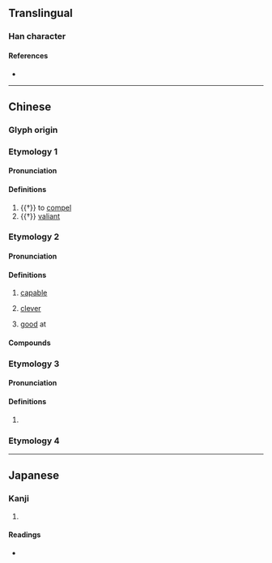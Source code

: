 {{character info/new}}
==Translingual==

===Han character===
{{Han char|rn=19|rad=力|as=11|sn=13|four=|canj=NIKS|ids=⿱強力}}

====References====
* {{Han ref|kx=0149.080|dkj=02425|dj=0337.010|hdz=10379.100|uh=52E5|ud=21221}}

----

==Chinese==

===Glyph origin===
{{Han etym}}

===Etymology 1===
{{zh-forms|alt=𠣃,𠣀}}

====Pronunciation====
{{zh-pron
|m=qiǎng
|mc=y
|oc=y
|cat=v,a
}}

====Definitions====
{{zh-hanzi}}

# {{†}} to [[compel]]
# {{†}} [[valiant]]

===Etymology 2===
{{zh-forms|alt=強}}

====Pronunciation====
{{zh-pron
|mn=khiàng
|mn-t=kiang3
|cat=a
}}

====Definitions====
{{zh-hanzi}}

# {{lb|zh|Hokkien|usually of a woman|sometimes|disapproving}} [[capable]]
# {{lb|zh|Teochew}} [[clever]]
# {{lb|zh|Teochew}} [[good]] at

====Compounds====
{{zh-der|勥跤}}

===Etymology 3===
{{zh-forms}}

====Pronunciation====
{{zh-pron
|m=jiǎng
|cat=syllable
}}

====Definitions====
{{zh-hanzi}}

# {{zh-only|㔝勥}}

===Etymology 4===
{{zh-see|犟|v|[[stubborn]]}}

----

==Japanese==

===Kanji===
{{ja-kanji|grade=|rs=力11}}

# {{rfdef|ja|sort=力11}}

====Readings====
* {{ja-readings|on=[[きょう]] (kyō), [[ごう]] (gō)|kun=[[せまる]] (semaru), [[つとめる]] (tsutomeru)}}